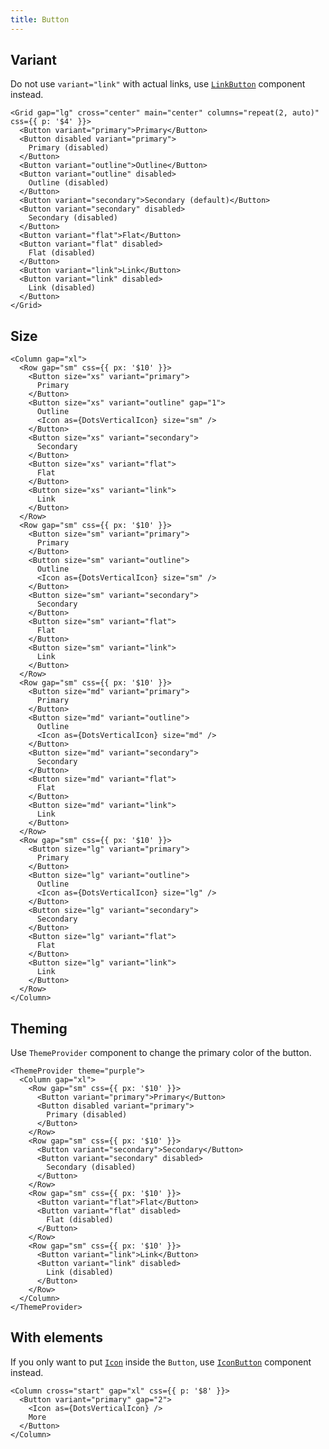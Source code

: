 ```yaml
---
title: Button
---
```


## Variant

Do not use `variant="link"` with actual links, use [`LinkButton`](/components/LinkButton) component instead.

```tsx preview
<Grid gap="lg" cross="center" main="center" columns="repeat(2, auto)" css={{ p: '$4' }}>
  <Button variant="primary">Primary</Button>
  <Button disabled variant="primary">
    Primary (disabled)
  </Button>
  <Button variant="outline">Outline</Button>
  <Button variant="outline" disabled>
    Outline (disabled)
  </Button>
  <Button variant="secondary">Secondary (default)</Button>
  <Button variant="secondary" disabled>
    Secondary (disabled)
  </Button>
  <Button variant="flat">Flat</Button>
  <Button variant="flat" disabled>
    Flat (disabled)
  </Button>
  <Button variant="link">Link</Button>
  <Button variant="link" disabled>
    Link (disabled)
  </Button>
</Grid>
```

## Size

```tsx preview
<Column gap="xl">
  <Row gap="sm" css={{ px: '$10' }}>
    <Button size="xs" variant="primary">
      Primary
    </Button>
    <Button size="xs" variant="outline" gap="1">
      Outline
      <Icon as={DotsVerticalIcon} size="sm" />
    </Button>
    <Button size="xs" variant="secondary">
      Secondary
    </Button>
    <Button size="xs" variant="flat">
      Flat
    </Button>
    <Button size="xs" variant="link">
      Link
    </Button>
  </Row>
  <Row gap="sm" css={{ px: '$10' }}>
    <Button size="sm" variant="primary">
      Primary
    </Button>
    <Button size="sm" variant="outline">
      Outline
      <Icon as={DotsVerticalIcon} size="sm" />
    </Button>
    <Button size="sm" variant="secondary">
      Secondary
    </Button>
    <Button size="sm" variant="flat">
      Flat
    </Button>
    <Button size="sm" variant="link">
      Link
    </Button>
  </Row>
  <Row gap="sm" css={{ px: '$10' }}>
    <Button size="md" variant="primary">
      Primary
    </Button>
    <Button size="md" variant="outline">
      Outline
      <Icon as={DotsVerticalIcon} size="md" />
    </Button>
    <Button size="md" variant="secondary">
      Secondary
    </Button>
    <Button size="md" variant="flat">
      Flat
    </Button>
    <Button size="md" variant="link">
      Link
    </Button>
  </Row>
  <Row gap="sm" css={{ px: '$10' }}>
    <Button size="lg" variant="primary">
      Primary
    </Button>
    <Button size="lg" variant="outline">
      Outline
      <Icon as={DotsVerticalIcon} size="lg" />
    </Button>
    <Button size="lg" variant="secondary">
      Secondary
    </Button>
    <Button size="lg" variant="flat">
      Flat
    </Button>
    <Button size="lg" variant="link">
      Link
    </Button>
  </Row>
</Column>
```

## Theming

Use `ThemeProvider` component to change the primary color of the button.

```tsx preview
<ThemeProvider theme="purple">
  <Column gap="xl">
    <Row gap="sm" css={{ px: '$10' }}>
      <Button variant="primary">Primary</Button>
      <Button disabled variant="primary">
        Primary (disabled)
      </Button>
    </Row>
    <Row gap="sm" css={{ px: '$10' }}>
      <Button variant="secondary">Secondary</Button>
      <Button variant="secondary" disabled>
        Secondary (disabled)
      </Button>
    </Row>
    <Row gap="sm" css={{ px: '$10' }}>
      <Button variant="flat">Flat</Button>
      <Button variant="flat" disabled>
        Flat (disabled)
      </Button>
    </Row>
    <Row gap="sm" css={{ px: '$10' }}>
      <Button variant="link">Link</Button>
      <Button variant="link" disabled>
        Link (disabled)
      </Button>
    </Row>
  </Column>
</ThemeProvider>
```

## With elements

If you only want to put [`Icon`](/components/Icon) inside the `Button`, use [`IconButton`](/components/IconButton) component instead.

```tsx preview
<Column cross="start" gap="xl" css={{ p: '$8' }}>
  <Button variant="primary" gap="2">
    <Icon as={DotsVerticalIcon} />
    More
  </Button>
</Column>
```
